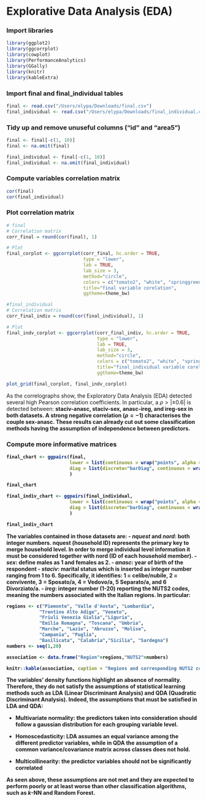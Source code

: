 # Explorative Data Analysis (EDA)

### Import libraries
```r

library(ggplot2)
library(ggcorrplot)
library(cowplot)
library(PerformanceAnalytics)
library(GGally)
library(knitr)
library(kableExtra)

```

### Import final and final_individual tables
```r

final <- read.csv("/Users/elypa/Downloads/final.csv")
final_individual <- read.csv("/Users/elypa/Downloads/final_individual.csv")

```

### Tidy up and remove unuseful columns ("id" and "area5")
```r

final <- final[-c(1, 10)]
final <- na.omit(final)

final_individual <- final[-c(1, 10)]
final_individual <- na.omit(final_individual)

```

### Compute variables correlation matrix

```r

cor(final)
cor(final_individual)

```

### Plot correlation matrix
```r

# final
# Correlation matrix
corr_final = round(cor(final), 1)

# Plot
final_corplot <- ggcorrplot(corr_final, hc.order = TRUE, 
                            type = "lower", 
                            lab = TRUE, 
                            lab_size = 3, 
                            method="circle", 
                            colors = c("tomato2", "white", "springgreen3"), 
                            title="final variable corelation", 
                            ggtheme=theme_bw)

#final_individual
# Correlation matrix
corr_final_indiv = round(cor(final_individual), 1)

# Plot
final_indv_corplot <- ggcorrplot(corr_final_indiv, hc.order = TRUE, 
                                 type = "lower", 
                                 lab = TRUE, 
                                 lab_size = 3, 
                                 method="circle", 
                                 colors = c("tomato2", "white", "springgreen3"), 
                                 title="final_individual variable corelation", 
                                 ggtheme=theme_bw)

plot_grid(final_corplot, final_indv_corplot)

```

As the correlographs show, the Exploratory Data Analysis (EDA) detected several high Pearson correlation coefficients. In particular, a $\rho > |\pm 0.6|$ is detected between: <b>
**staciv-anasc**, **staciv-sex**, **anasc-ireg**, and **ireg-sex** in both datasets. <b>
A strong negative correlation ($\rho = -1$) characterises the couple **sex-anasc**. <b>
These results can already cut out some classification methods having the assumption of independence between predictors.

### Compute more informative matrices
```r

final_chart <- ggpairs(final,            
                       lower = list(continuous = wrap("points", alpha = 0.5)), 
                       diag = list(discrete="barDiag", continuous = wrap("densityDiag", alpha=0.5 ))
                       )

final_chart


```

```r

final_indiv_chart <- ggpairs(final_individual,            
                       lower = list(continuous = wrap("points", alpha = 0.5)), 
                       diag = list(discrete="barDiag", continuous = wrap("densityDiag", alpha=0.5 ))
                       )

final_indiv_chart

```

The variables contained in those datasets are:<b>
- *nquest* and *nord*: both integer numbers. nquest (household ID) represents the primary key to merge household level. In order to merge individual level information it must be considered together with nord (ID of each household member).<b>
- *sex*: define males as 1 and females as 2.<b>
- *anasc*: year of birth of the respondent
- *staciv*: marital status which is inserted as integer number ranging from 1 to 6. Specifically, it identifies: <b>
1 = celibe/nubile, 2 = convivente, 3 = Sposato/a, 4 = Vedovo/a, 5 Separato/a, and 6 Divorziato/a.
- *ireg*: integer number (1-20) reporting the NUTS2 codes, meaning the numbers associated with the Italian regions. In particular: 

```r

regions <- c("Piemonte", "Valle d'Aosta", "Lombardia",
            "Trentino Alto Adige", "Veneto",
            "Friuli Venezia Giulia","Liguria", 
            "Emilia Romagna", "Toscana", "Umbria",
            "Marche", "Lazio", "Abruzzo", "Molise",
            "Campania", "Puglia",
            "Basilicata", "Calabria","Sicilia", "Sardegna")
numbers <- seq(1,20)

association <- data.frame("Region"=regions,"NUTS2"=numbers)

knitr::kable(association, caption = "Regions and corresponding NUTS2 code")

```


The variables' density functions highlight an absence of normality. Therefore, they do not satisfy the assumptions of statistical learning methods such as LDA (Linear Discriminant Analysis) and QDA (Quadratic Discriminant Analysis). Indeed, the assumptions that must be satisfied in LDA and QDA:

* **Multivariate normality**: the predictors taken into consideration should follow a gaussian distribution for each grouping variable level.

* **Homoscedasticity**: LDA assumes an equal variance among the different predictor variables, while in QDA the assumption of a common variance/covariance matrix across classes does not hold.

* **Multicollinearity**: the predictor variables should not be  significantly correlated

As seen above, these assumptions are not met and they are expected to perform poorly or at least worse than other classification algorithms, such as $k$-NN and Random Forest.

